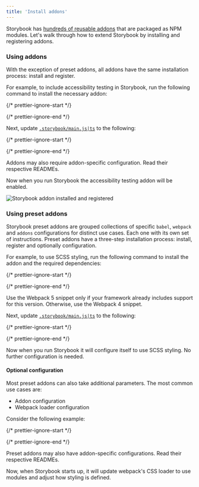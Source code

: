 ```yaml
---
title: 'Install addons'
---
```


Storybook has [hundreds of reusable addons](https://storybook.js.org/addons) that are packaged as NPM modules. Let's walk through how to extend Storybook by installing and registering addons.

### Using addons

With the exception of preset addons, all addons have the same installation process: install and register.

For example, to include accessibility testing in Storybook, run the following command to install the necessary addon:

{/* prettier-ignore-start */}

<CodeSnippets path="storybook-a11y-install.md" />

{/* prettier-ignore-end */}

Next, update [`.storybook/main.js|ts`](../configure/index.mdx#configure-story-rendering) to the following:

{/* prettier-ignore-start */}

<CodeSnippets path="storybook-a11y-register.md" />

{/* prettier-ignore-end */}

<Callout variant="info">
  Addons may also require addon-specific configuration. Read their respective READMEs.
</Callout>

Now when you run Storybook the accessibility testing addon will be enabled.

![Storybook addon installed and registered](./storybook-addon-installed-registered.png)

### Using preset addons

Storybook preset addons are grouped collections of specific `babel`, `webpack` and `addons` configurations for distinct use cases. Each one with its own set of instructions. Preset addons have a three-step installation process: install, register and optionally configuration.

For example, to use SCSS styling, run the following command to install the addon and the required dependencies:

{/* prettier-ignore-start */}

<CodeSnippets path="storybook-preset-scss.md" />

{/* prettier-ignore-end */}

<Callout variant="info" icon="💡" title="Tip:">
  Use the Webpack 5 snippet only if your framework already includes support for this version. Otherwise, use the Webpack 4 snippet.
</Callout>

Next, update [`.storybook/main.js|ts`](../configure/index.mdx#configure-story-rendering) to the following:

{/* prettier-ignore-start */}

<CodeSnippets path="storybook-main-preset-config.md" />

{/* prettier-ignore-end */}

Now when you run Storybook it will configure itself to use SCSS styling. No further configuration is needed.

#### Optional configuration

Most preset addons can also take additional parameters. The most common use cases are:

* Addon configuration
* Webpack loader configuration

Consider the following example:

{/* prettier-ignore-start */}

<CodeSnippets path="storybook-preset-configuration.md" />

{/* prettier-ignore-end */}

<Callout variant="info">
  Preset addons may also have addon-specific configurations. Read their respective READMEs.
</Callout>

Now, when Storybook starts up, it will update webpack's CSS loader to use modules and adjust how styling is defined.
